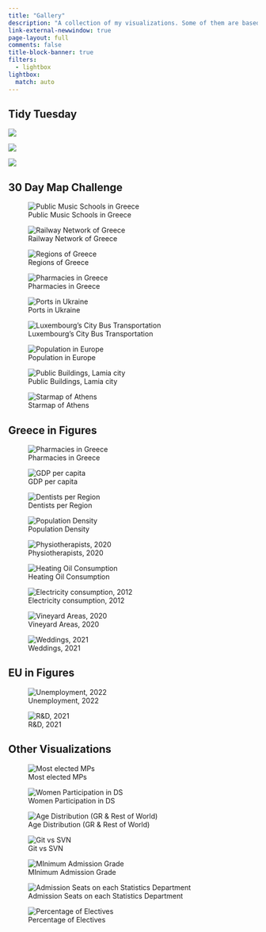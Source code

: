 ```yaml
---
title: "Gallery"
description: "A collection of my visualizations. Some of them are based on popular challenges such as [#TidyTuesday](https://github.com/rfordatascience/tidytuesday) and [#30DayMapChallenge](https://github.com/tjukanovt/30DayMapChallenge). The collection is not restricted to those, as I find from time to time interesting datasets to work with."
link-external-newwindow: true
page-layout: full
comments: false
title-block-banner: true
filters:
  - lightbox
lightbox:
  match: auto
---
```


## Tidy Tuesday

::: grid
::: {.g-col-12 .g-col-md-4}
![](https://github.com/stesiam/tidytuesday/blob/main/2023/w6/w6-2023-tt.png?raw=true){group="tt"}
:::

::: {.g-col-12 .g-col-md-4}
![](https://github.com/stesiam/tidytuesday/blob/main/2023/w10/w10-2023-tt.png?raw=true){group="tt"}
:::

::: {.g-col-12 .g-col-md-4}
![](https://github.com/stesiam/tidytuesday/blob/main/2023/w15/w15-2023-tt.png?raw=true){group="tt"}
:::


:::

## 30 Day Map Challenge

::: grid
::: {.g-col-12 .g-col-md-4}
![Public Music Schools in Greece](https://github.com/stesiam/30DayMapChallenge/blob/main/Day%201%20-%20Points/d1-2022-30dmc.png?raw=true){group="30dmc"}
:::

::: {.g-col-12 .g-col-md-4}
![Railway Network of Greece](https://github.com/stesiam/30DayMapChallenge/blob/main/Day%202%20-%20Lines/d2-2022-30dmc.png?raw=true){group="30dmc"}
:::

::: {.g-col-12 .g-col-md-4}
![Regions of Greece](https://github.com/stesiam/30DayMapChallenge/blob/main/Day%203%20-%20Polygons/d3-2022-30dmc.png?raw=true){group="30dmc"}
:::

::: {.g-col-12 .g-col-md-4}
![Pharmacies in Greece](https://github.com/stesiam/30DayMapChallenge/blob/main/Day%204%20-%20Green/d4-2022-30dmc.png?raw=true){group="30dmc"}
:::

::: {.g-col-12 .g-col-md-4}
![Ports in Ukraine](https://github.com/stesiam/30DayMapChallenge/blob/main/Day%205%20-%20Ukraine/d5-2022-30dmc.png?raw=true){group="30dmc"}
:::

::: {.g-col-12 .g-col-md-4}
![Luxembourg's City Bus Transportation](https://github.com/stesiam/30DayMapChallenge/blob/main/Day%206%20-%20Network/d6-2022-30dmc.png?raw=true){group="30dmc"}
:::

::: {.g-col-12 .g-col-md-4}
![Population in Europe](https://github.com/stesiam/30DayMapChallenge/blob/main/Day%207%20-%20Raster/d7-2022-30dmc.png?raw=true){group="30dmc"}
:::

::: {.g-col-12 .g-col-md-4}
![Public Buildings, Lamia city](https://github.com/stesiam/30DayMapChallenge/blob/main/Day%208%20-%20OSM/d8-2022-30dmc.png?raw=true){group="30dmc"}
:::

::: {.g-col-12 .g-col-md-4}
![Starmap of Athens](https://github.com/stesiam/30DayMapChallenge/blob/main/Day%209%20-%20Space/d9-2022-30dmc.png?raw=true){group="30dmc"}
:::


:::

## Greece in Figures

::: grid
::: {.g-col-12 .g-col-md-4}
![Pharmacies in Greece](https://github.com/stesiam/30DayMapChallenge/blob/main/Day%204%20-%20Green/d4-2022-30dmc.png?raw=true){group="greece"}
:::

::: {.g-col-12 .g-col-md-4}
![GDP per capita](https://github.com/stesiam/Greece-In-Figures/blob/main/GIF-1/GIF-1.png?raw=true){group="greece"}
:::

::: {.g-col-12 .g-col-md-4}
![Dentists per Region](https://github.com/stesiam/Greece-In-Figures/blob/main/GIF-2/GIF-2.png?raw=true){group="greece"}
:::

::: {.g-col-12 .g-col-md-4}
![Population Density](https://github.com/stesiam/Greece-In-Figures/blob/main/GIF-3/GIF-3.png?raw=true){group="greece"}
:::

::: {.g-col-12 .g-col-md-4}
![Physiotherapists, 2020](https://github.com/stesiam/Greece-In-Figures/blob/main/GIF-4/GIF-4.png?raw=true){group="greece"}
:::

::: {.g-col-12 .g-col-md-4}
![Heating Oil Consumption](https://github.com/stesiam/Greece-In-Figures/blob/main/GIF-5/GIF-5.png?raw=true){group="greece"}
:::

::: {.g-col-12 .g-col-md-4}
![Electricity consumption, 2012](https://github.com/stesiam/Greece-In-Figures/blob/main/GIF-6/GIF-6.png?raw=true){group="greece"}
:::

::: {.g-col-12 .g-col-md-4}
![Vineyard Areas, 2020](https://github.com/stesiam/Greece-In-Figures/blob/main/GIF-7/GIF-7.png?raw=true){group="greece"}
:::

::: {.g-col-12 .g-col-md-4}
![Weddings, 2021](https://github.com/stesiam/Greece-In-Figures/blob/main/GIF-8/GIF-8.png?raw=true){group="greece"}
:::
:::

## EU in Figures

::: grid
::: {.g-col-12 .g-col-md-4}
![Unemployment, 2022](https://github.com/stesiam/EU-In-Figures/blob/main/EIF-1/EIF-1.png?raw=true){group="eu"}
:::

::: {.g-col-12 .g-col-md-4}
![R&D, 2021](https://github.com/stesiam/EU-In-Figures/blob/main/EIF-2/EIF-2.png?raw=true){group="eu"}
:::
:::

## Other Visualizations

::: grid
::: {.g-col-12 .g-col-md-6}
![Most elected MPs](english/2022-10-10-EDA-Greek-Parliament/2022-10-10-EDA-Greek-Parliament_files/figure-html/fig-1.png){group="other"}
:::

::: {.g-col-12 .g-col-md-6}
![Women Participation in DS](https://blog.stesiam.com/english/2023-05-06-Kaggle-Greek-Community/2023-05-06-Kaggle-Greek-Community_files/figure-html/unnamed-chunk-4-1.png){group="other"}
:::

::: {.g-col-12 .g-col-md-6}
![Age Distribution (GR & Rest of World)](https://blog.stesiam.com/english/2023-05-06-Kaggle-Greek-Community/2023-05-06-Kaggle-Greek-Community_files/figure-html/unnamed-chunk-5-1.png){group="other"}
:::

::: {.g-col-12 .g-col-md-6}
![Git vs SVN](https://blog.stesiam.com/english/2022-11-04-Git-Commands/2022-11-04-Git-Commands_files/figure-html/unnamed-chunk-1-1.png){group="other"}
:::

::: {.g-col-12 .g-col-md-4}
![MInimum Admission Grade](https://blog.stesiam.com/greek/2023-06-20-Studies-in-Statistics-Greek/2023-06-20-Studies-in-Statistics-Greek_files/figure-html/vaseis_eisagogis_plot-1.png){group="other"}
:::

::: {.g-col-12 .g-col-md-4}
![Admission Seats on each Statistics Department](https://blog.stesiam.com/greek/2023-06-20-Studies-in-Statistics-Greek/2023-06-20-Studies-in-Statistics-Greek_files/figure-html/theseis_eisagogis_plot-1.png){group="other"}
:::

::: {.g-col-12 .g-col-md-4}
![Percentage of Electives](https://blog.stesiam.com/greek/2023-06-20-Studies-in-Statistics-Greek/2023-06-20-Studies-in-Statistics-Greek_files/figure-html/electives_plot-1.png){group="other"}
:::

:::